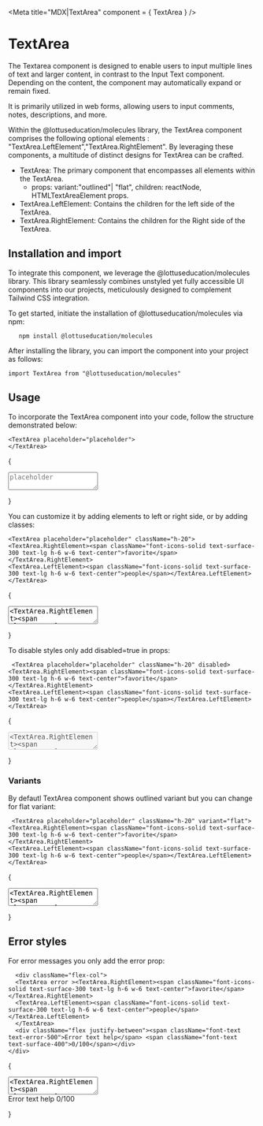 

<Meta title="MDX|TextArea" component = { TextArea } />

# TextArea

The Textarea component is designed to enable users to input multiple lines of text and larger content, 
in contrast to the Input Text component. Depending on the content, the component may automatically expand or remain fixed.

It is primarily utilized in web forms, allowing users to input comments, notes, descriptions, and more.

Within the @lottuseducation/molecules library, the TextArea component comprises the following optional elements : 
"TextArea.LeftElement","TextArea.RightElement". By leveraging these components, a multitude of 
distinct designs for TextArea can be crafted.

- TextArea: The primary component that encompasses all elements within the TextArea.
  - props: variant:"outlined"| "flat", children: reactNode, HTMLTextAreaElement props.
- TextArea.LeftElement: Contains the children for the left side of the TextArea.
- TextArea.RightElement: Contains the children for the Right side of the TextArea.

## Installation and import

To integrate this component, we leverage the @lottuseducation/molecules library. This library seamlessly combines unstyled
yet fully accessible UI components into our projects, meticulously designed to complement Tailwind CSS integration.

To get started, initiate the installation of @lottuseducation/molecules via npm:

```
   npm install @lottuseducation/molecules
```


After installing the library, you can import the component into your project as follows:

`import TextArea from "@lottuseducation/molecules"`

## Usage

To incorporate the TextArea component into your code, follow the structure demonstrated below:

```
<TextArea placeholder="placeholder">
</TextArea>

```

{
  <TextArea placeholder="placeholder">
</TextArea>
}

You can customize it by adding elements to left or right side, or by adding classes:

```
<TextArea placeholder="placeholder" className="h-20">
<TextArea.RightElement><span className="font-icons-solid text-surface-300 text-lg h-6 w-6 text-center">favorite</span></TextArea.RightElement>
<TextArea.LeftElement><span className="font-icons-solid text-surface-300 text-lg h-6 w-6 text-center">people</span></TextArea.LeftElement>
</TextArea>

```

{
  <TextArea placeholder="placeholder" className="h-20">
<TextArea.RightElement><span className="font-icons-solid text-surface-300 text-lg h-6 w-6 text-center">favorite</span></TextArea.RightElement>
<TextArea.LeftElement><span className="font-icons-solid text-surface-300 text-lg h-6 w-6 text-center">people</span></TextArea.LeftElement>
</TextArea>
}

To disable styles only add disabled=true in props:

```
 <TextArea placeholder="placeholder" className="h-20" disabled>
<TextArea.RightElement><span className="font-icons-solid text-surface-300 text-lg h-6 w-6 text-center">favorite</span></TextArea.RightElement>
<TextArea.LeftElement><span className="font-icons-solid text-surface-300 text-lg h-6 w-6 text-center">people</span></TextArea.LeftElement>
</TextArea>

```

{
  <TextArea placeholder="placeholder" className="h-20" disabled>
<TextArea.RightElement><span className="font-icons-solid text-surface-300 text-lg h-6 w-6 text-center">favorite</span></TextArea.RightElement>
<TextArea.LeftElement><span className="font-icons-solid text-surface-300 text-lg h-6 w-6 text-center">people</span></TextArea.LeftElement>
</TextArea>
}

### Variants 

By defautl TextArea component shows outlined variant but you can change for flat variant:

```
 <TextArea placeholder="placeholder" className="h-20" variant="flat">
<TextArea.RightElement><span className="font-icons-solid text-surface-300 text-lg h-6 w-6 text-center">favorite</span></TextArea.RightElement>
<TextArea.LeftElement><span className="font-icons-solid text-surface-300 text-lg h-6 w-6 text-center">people</span></TextArea.LeftElement>
</TextArea>

```

{
  <TextArea placeholder="placeholder" className="h-20" variant="flat">
<TextArea.RightElement><span className="font-icons-solid text-surface-300 text-lg h-6 w-6 text-center">favorite</span></TextArea.RightElement>
<TextArea.LeftElement><span className="font-icons-solid text-surface-300 text-lg h-6 w-6 text-center">people</span></TextArea.LeftElement>
</TextArea>
}


## Error styles
 For error messages you only add the error prop:

```
  <div className="flex-col">
  <TextArea error ><TextArea.RightElement><span className="font-icons-solid text-surface-300 text-lg h-6 w-6 text-center">favorite</span></TextArea.RightElement>
  <TextArea.LeftElement><span className="font-icons-solid text-surface-300 text-lg h-6 w-6 text-center">people</span></TextArea.LeftElement>
  </TextArea>
  <div className="flex justify-between"><span className="font-text text-error-500">Error text help</span> <span className="font-text text-surface-400">0/100</span></div>
</div>
```

{
  <div className="flex-col">
  <TextArea error ><TextArea.RightElement><span className="font-icons-solid text-surface-300 text-lg h-6 w-6 text-center">favorite</span></TextArea.RightElement>
  <TextArea.LeftElement><span className="font-icons-solid text-surface-300 text-lg h-6 w-6 text-center">people</span></TextArea.LeftElement>
  </TextArea>
  <div className="flex justify-between"><span className="font-text text-error-500">Error text help</span> <span className="font-text text-surface-400">0/100</span></div>
</div>

}